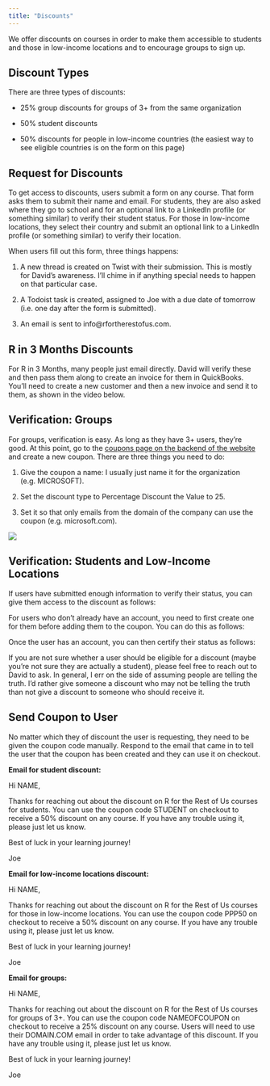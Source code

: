 ```yaml
---
title: "Discounts"
---
```


We offer discounts on courses in order to make them accessible to students and those in low-income locations and to encourage groups to sign up.

## Discount Types

There are three types of discounts:

- 25% group discounts for groups of 3+ from the same organization

- 50% student discounts

- 50% discounts for people in low-income countries (the easiest way to see eligible countries is on the form on this page)

## Request for Discounts

To get access to discounts, users submit a form on any course. That form asks them to submit their name and email. For students, they are also asked where they go to school and for an optional link to a LinkedIn profile (or something similar) to verify their student status. For those in low-income locations, they select their country and submit an optional link to a LinkedIn profile (or something similar) to verify their location. 

When users fill out this form, three things happens:

1. A new thread is created on Twist with their submission. This is mostly for David's awareness. I'll chime in if anything special needs to happen on that particular case. 

1. A Todoist task is created, assigned to Joe with a due date of tomorrow (i.e. one day after the form is submitted).

1. An email is sent to info@rfortherestofus.com. 

## R in 3 Months Discounts

For R in 3 Months, many people just email directly. David will verify these and then pass them along to create an invoice for them in QuickBooks. You'll need to create a new customer and then a new invoice and send it to them, as shown in the video below.

<div class="muse-video-player" data-video="Z5vp6M9" data-links="0" data-logo="0" data-title="0" data-width="100%"></div><script src="https://muse.ai/static/js/embed-player.min.js"></script>

## Verification: Groups

For groups, verification is easy. As long as they have 3+ users, they're good. At this point, go to the [coupons page on the backend of the website](https://rfortherestofus.com/cp/simple-commerce/coupons) and create a new coupon. There are three things you need to do:

1. Give the coupon a name: I usually just name it for the organization (e.g. MICROSOFT).

1. Set the discount type to Percentage Discount the Value to 25.

1. Set it so that only emails from the domain of the company can use the coupon (e.g. microsoft.com).

![](assets/group-discount-coupon.png)

## Verification: Students and Low-Income Locations

If users have submitted enough information to verify their status, you can give them access to the discount as follows:

For users who don't already have an account, you need to first create one for them before adding them to the coupon. You can do this as follows:

<div class="muse-video-player" data-video="qsD33XD" data-links="0" data-logo="0" data-title="0" data-width="100%"></div><script src="https://muse.ai/static/js/embed-player.min.js"></script>

Once the user has an account, you can then certify their status as follows:

<div class="muse-video-player" data-video="YZvLHkU" data-links="0" data-logo="0" data-title="0" data-width="100%"></div><script src="https://muse.ai/static/js/embed-player.min.js"></script>

If you are not sure whether a user should be eligible for a discount (maybe you're not sure they are actually a student), please feel free to reach out to David to ask. In general, I err on the side of assuming people are telling the truth. I'd rather give someone a discount who may not be telling the truth than not give a discount to someone who should receive it.

## Send Coupon to User

No matter which they of discount the user is requesting, they need to be given the coupon code manually. Respond to the email that came in to tell the user that the coupon has been created and they can use it on checkout. 

**Email for student discount:**

Hi NAME,

Thanks for reaching out about the discount on R for the Rest of Us courses for students. You can use the coupon code STUDENT on checkout to receive a 50% discount on any course. If you have any trouble using it, please just let us know.

Best of luck in your learning journey!

Joe

**Email for low-income locations discount:**

Hi NAME,

Thanks for reaching out about the discount on R for the Rest of Us courses for those in low-income locations. You can use the coupon code PPP50 on checkout to receive a 50% discount on any course. If you have any trouble using it, please just let us know.

Best of luck in your learning journey!

Joe

**Email for groups:**

Hi NAME,

Thanks for reaching out about the discount on R for the Rest of Us courses for groups of 3+. You can use the coupon code NAMEOFCOUPON on checkout to receive a 25% discount on any course. Users will need to use their DOMAIN.COM email in order to take advantage of this discount. If you have any trouble using it, please just let us know.

Best of luck in your learning journey!

Joe